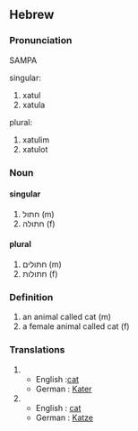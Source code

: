 ==Hebrew==
===Pronunciation===
SAMPA
;singular:
# xatul
# xatula
;plural:
# xatulim
# xatulot

===Noun===
====singular====
# חתול (m)
# חתולה (f)
====plural====
# חתולים (m)
# חתולות (f)
 
===Definition===
# an animal called cat (m)
# a female animal called cat (f)
 
===Translations===
#
#* English :[[cat]]
#* German : [[Katze|Kater]]
#
#* English : [[cat]]
#* German : [[Katze]]